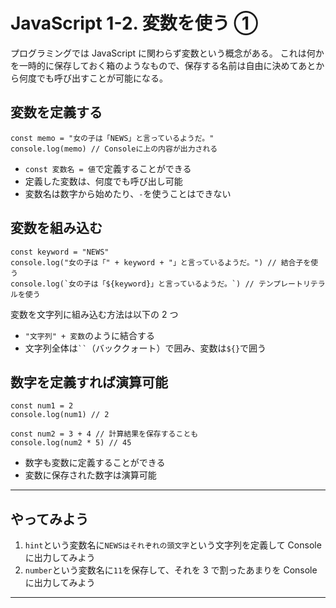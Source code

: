 # JavaScript 1-2. 変数を使う ①

プログラミングでは JavaScript に関わらず変数という概念がある。
これは何かを一時的に保存しておく箱のようなもので、保存する名前は自由に決めてあとから何度でも呼び出すことが可能になる。

## 変数を定義する

```
const memo = "女の子は「NEWS」と言っているようだ。"
console.log(memo) // Consoleに上の内容が出力される
```

- `const 変数名 = 値`で定義することができる
- 定義した変数は、何度でも呼び出し可能
- 変数名は数字から始めたり、`-`を使うことはできない

## 変数を組み込む

```
const keyword = "NEWS"
console.log("女の子は「" + keyword + "」と言っているようだ。") // 結合子を使う
console.log(`女の子は「${keyword}」と言っているようだ。`) // テンプレートリテラルを使う
```

変数を文字列に組み込む方法は以下の 2 つ

- `"文字列" + 変数`のように結合する
- 文字列全体は` `` `（バッククォート）で囲み、変数は`${}`で囲う

## 数字を定義すれば演算可能

```
const num1 = 2
console.log(num1) // 2
```

```
const num2 = 3 + 4 // 計算結果を保存することも
console.log(num2 * 5) // 45
```

- 数字も変数に定義することができる
- 変数に保存された数字は演算可能

---

## やってみよう

1. `hint`という変数名に`NEWSはそれぞれの頭文字`という文字列を定義して Console に出力してみよう
2. `number`という変数名に`11`を保存して、それを 3 で割ったあまりを Console に出力してみよう

---
